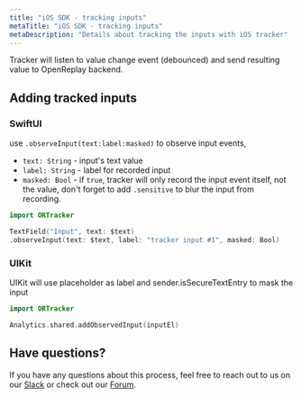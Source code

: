 ```yaml
---
title: "iOS SDK - tracking inputs"
metaTitle: "iOS SDK - tracking inputs"
metaDescription: "Details about tracking the inputs with iOS tracker"
---
```


Tracker will listen to value change event (debounced) and send resulting value to OpenReplay backend.

## Adding tracked inputs

### SwiftUI

use `.observeInput(text:label:masked)` to observe input events,

- `text: String` - input's text value
- `label: String` - label for recorded input
- `masked: Bool` - if `true`, tracker will only record the input event itself, not the value, don't forget to add `.sensitive` to blur the input from recording.

```swift
import ORTracker

TextField("Input", text: $text)
.observeInput(text: $text, label: "tracker input #1", masked: Bool)

```

### UIKit

UIKit will use placeholder as label and sender.isSecureTextEntry to mask the input

```swift
import ORTracker

Analytics.shared.addObservedInput(inputEl)
```

## Have questions?
If you have any questions about this process, feel free to reach out to us on our [Slack](https://slack.openreplay.com) or check out our [Forum](https://forum.openreplay.com).